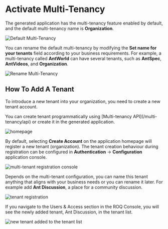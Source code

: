 
# Activate Multi-Tenancy

The generated application has the multi-tenancy feature enabled by default, and the default multi-tenancy name is **Organization**.

![Default Multi-Tenancy](/multitenancy-default.png)

You can rename the default multi-tenancy by modifying the **Set name for your tenants** field according to your business requirements. For example, a multi-tenancy called **AntWorld** can have several tenants, such as **AntSpec**, **AntVideos**, and **Organization**.

![Rename Multi-Tenancy](/multitenancy-tenants.png)


## How To Add A Tenant

To introduce a new tenant into your organization, you need to create a new tenant account. 

<Callout type="info">
You can create tenant programmatically using [Multi-tenancy API](/multi-tenancy/api) or create it in the generated application. 
</Callout>

![homepage](/multitenancy-homepage.png)

By default, selecting **Create Account** on the application homepage will register a new tenant (organization). The tenant creation behaviour during registration can be configured in **Authentication** → **Configuration** application console.

![multi-tenant registration console](/multi-tenant-reg-config.png)

Depends on the multi-tenant configuration, you can name this tenant anything that aligns with your business needs or you can rename it later. For example add **Ant Discussion**, a place for a community discussion.

![tenant registration](/tenant-reg-form.png)

If you navigate to the Users & Access section in the ROQ Console, you will see the newly added tenant, Ant Discussion, in the tenant list.

![new tenant added to the tenant list](/new-tenant-list.png)
